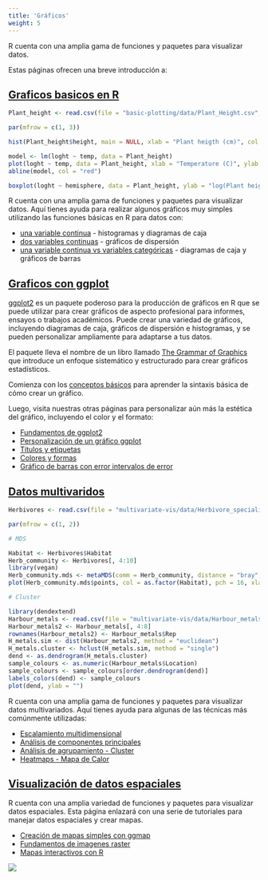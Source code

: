 ```yaml
---
title: 'Gráficos'
weight: 5
---
```



R cuenta con una amplia gama de funciones y paquetes para visualizar datos.

Estas páginas ofrecen una breve introducción a:

## [Graficos basicos en R](basic-plotting/)

```r
Plant_height <- read.csv(file = "basic-plotting/data/Plant_Height.csv", header = TRUE)

par(mfrow = c(1, 3))

hist(Plant_height$height, main = NULL, xlab = "Plant heigth (cm)", col = "red")

model <- lm(loght ~ temp, data = Plant_height)
plot(loght ~ temp, data = Plant_height, xlab = "Temperature (C)", ylab = "log(Plant height)", pch = 16, col = "darkgreen")
abline(model, col = "red")

boxplot(loght ~ hemisphere, data = Plant_height, ylab = "log(Plant height)", xlab = "Hemisphere", names = c("South", "North"), col = "lightblue")
```

R cuenta con una amplia gama de funciones y paquetes para visualizar datos. Aquí tienes ayuda para realizar algunos gráficos muy simples utilizando las funciones básicas en R para datos con:

* [una variable continua](/graphics/basic-plotting/one-continuous/) - histogramas y diagramas de caja
* [dos variables continuas](/graphics/basic-plotting/two-continuous/) - gráficos de dispersión
* [una variable continua vs variables categóricas](/graphics/basic-plotting/one-continuous-one-factor/) - diagramas de caja y gráficos de barras



## [Graficos con ggplot](ggplot/)

[ggplot2](https://ggplot2.tidyverse.org) es un paquete poderoso para la producción de gráficos en R que se puede utilizar para crear gráficos de aspecto profesional para informes, ensayos o trabajos académicos. Puede crear una variedad de gráficos, incluyendo diagramas de caja, gráficos de dispersión e histogramas, y se pueden personalizar ampliamente para adaptarse a tus datos.

El paquete lleva el nombre de un libro llamado [The Grammar of Graphics](https://books.google.com.au/books/about/The_Grammar_of_Graphics.html?id=ZiwLCAAAQBAJ&source=kp_cover&hl=en)  que introduce un enfoque sistemático y estructurado para crear gráficos estadísticos.

Comienza con los [conceptos básicos](/graphics/ggplot/ggplot-basics) para aprender la sintaxis básica de cómo crear un gráfico.

Luego, visita nuestras otras páginas para personalizar aún más la estética del gráfico, incluyendo el color y el formato:

* [Fundamentos de ggplot2](/graphics/ggplot/ggplot-basic/)
* [Personalización de un gráfico ggplot](/graphics/ggplot/ggplot-appearance/)
* [Títulos y etiquetas](/graphics/ggplot/ggplot-labels/)
* [Colores y formas](/graphics/ggplot/ggplot-colour-shapes/)
* [Gráfico de barras con error intervalos de error](/graphics/ggplot/ggplot-barplot/)

## [Datos multivaridos](multivariate-vis/)


```r

Herbivores <- read.csv(file = "multivariate-vis/data/Herbivore_specialisation.csv", header = TRUE)

par(mfrow = c(1, 2))

# MDS

Habitat <- Herbivores$Habitat
Herb_community <- Herbivores[, 4:10]
library(vegan)
Herb_community.mds <- metaMDS(comm = Herb_community, distance = "bray", trace = FALSE)
plot(Herb_community.mds$points, col = as.factor(Habitat), pch = 16, xlab = "", ylab = "", xaxt = "n", yaxt = "n")

# Cluster

library(dendextend)
Harbour_metals <- read.csv(file = "multivariate-vis/data/Harbour_metals.csv", header = TRUE)
Harbour_metals2 <- Harbour_metals[, 4:8]
rownames(Harbour_metals2) <- Harbour_metals$Rep
H_metals.sim <- dist(Harbour_metals2, method = "euclidean")
H_metals.cluster <- hclust(H_metals.sim, method = "single")
dend <- as.dendrogram(H_metals.cluster)
sample_colours <- as.numeric(Harbour_metals$Location)
sample_colours <- sample_colours[order.dendrogram(dend)]
labels_colors(dend) <- sample_colours
plot(dend, ylab = "")
```

R cuenta con una amplia gama de funciones y paquetes para visualizar datos multivariados. Aquí tienes ayuda para algunas de las técnicas más comúnmente utilizadas:

* [Escalamiento multidimensional](/graphics/multivariate-vis/mds/)  
* [Análisis de componentes principales](/graphics/multivariate-vis/pca/)  
* [Análisis de agrupamiento - Cluster](/graphics/multivariate-vis/cluster-analysis/)
* [Heatmaps - Mapa de Calor](/graphics/multivariate-vis/heatmaps/)



## [Visualización de datos espaciales](spatial-vis/)

R cuenta con una amplia variedad de funciones y paquetes para visualizar datos espaciales. Esta página enlazará con una serie de tutoriales para manejar datos espaciales y crear mapas.

* [Creación de mapas simples con ggmap](/graphics/spatial-vis/simple-maps/)
* [Fundamentos de imagenes raster](/graphics/spatial-vis/basic-raster/)
* [Mapas interactivos con R](/graphics/spatial-vis/interactive/)

![](spatial-vis/images/Visualising_spatial_data_intro_image.jpg)